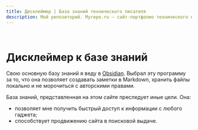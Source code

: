 ```yaml
---
title: Дисклеймер | База знаний технического писателя
description: Мой репозиторий. Myrepo.ru – сайт-портфолио технического писателя
---
```


<br />

# Дисклеймер к базе знаний

Свою основную базу знаний я веду в [Obsidian](https://obsidian.md). Выбрал эту программу за то, что она позволяет создавать заметки в Markdown, хранить файлы локально и не морочиться с авторскими правами.

База знаний, представленная на этом сайте преследует иные цели. Она:

- позволяет мне получить быстрый доступ к информации с любого гаджета;
- способствует продвижению сайта в поисковой выдаче.
